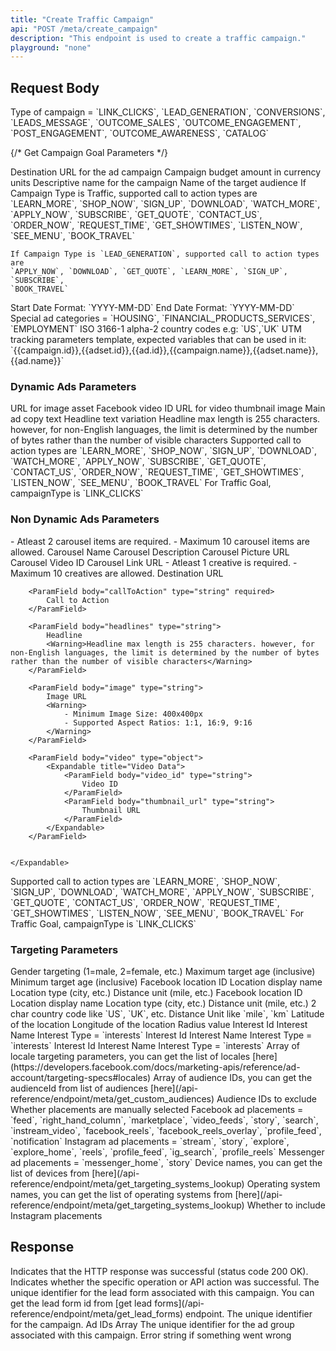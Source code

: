 ```yaml
---
title: "Create Traffic Campaign"
api: "POST /meta/create_campaign"
description: "This endpoint is used to create a traffic campaign."
playground: "none"
---
```


## Request Body

<ParamField body="campaignType" type="string" required>
	Type of campaign = `LINK_CLICKS`, `LEAD_GENERATION`, `CONVERSIONS`,
	`LEADS_MESSAGE`, `OUTCOME_SALES`, `OUTCOME_ENGAGEMENT`, `POST_ENGAGEMENT`,
	`OUTCOME_AWARENESS`, `CATALOG`
</ParamField>

{/* Get Campaign Goal Parameters */}

<ParamField body="url" type="string" required>
	Destination URL for the ad campaign
</ParamField>

<ParamField body="budget" type="number" required>
	Campaign budget amount in currency units
</ParamField>

<ParamField body="campaignName" type="string" required>
	Descriptive name for the campaign
</ParamField>

<ParamField body="audienceName" type="string" required>
	Name of the target audience
</ParamField>

<ParamField body="callToAction" type="string" required>
	If Campaign Type is Traffic, supported call to action types are
	`LEARN_MORE`, `SHOP_NOW`, `SIGN_UP`, `DOWNLOAD`, `WATCH_MORE`, `APPLY_NOW`,
	`SUBSCRIBE`, `GET_QUOTE`, `CONTACT_US`, `ORDER_NOW`, `REQUEST_TIME`,
	`GET_SHOWTIMES`, `LISTEN_NOW`, `SEE_MENU`, `BOOK_TRAVEL`

    If Campaign Type is `LEAD_GENERATION`, supported call to action types are
    `APPLY_NOW`, `DOWNLOAD`, `GET_QUOTE`, `LEARN_MORE`, `SIGN_UP`, `SUBSCRIBE`,
    `BOOK_TRAVEL`

</ParamField>

<ParamField body="startDate" type="string">
	Start Date Format: `YYYY-MM-DD`
</ParamField>

<ParamField body="endDate" type="string">
	End Date Format: `YYYY-MM-DD`
</ParamField>

<ParamField body="specialAdCategories" type="string[]">
	Special ad categories = `HOUSING`, `FINANCIAL_PRODUCTS_SERVICES`,
	`EMPLOYMENT`
</ParamField>

<ParamField body="specialAdCountries" type="string[]">
	ISO 3166-1 alpha-2 country codes e.g: `US`,`UK`
</ParamField>

<ParamField body="utmParams" type="string">
	UTM tracking parameters template, expected variables that can be used in it: `{{campaign.id}},{{adset.id}},{{ad.id}},{{campaign.name}},{{adset.name}},{{ad.name}}`
</ParamField>

### Dynamic Ads Parameters

<ParamField body="images" type="object[]">
	<Expandable title="Image Assets Array">
		<ParamField body="url" type="string" required>
			URL for image asset
		</ParamField>
	</Expandable>

</ParamField>

<ParamField body="videos" type="object[]">
	<Expandable title="Video Assets Array">
		<ParamField body="video_id" type="string" required>
			Facebook video ID
		</ParamField>
		<ParamField body="thumbnail_url" type="string" required>
			URL for video thumbnail image
		</ParamField>
	</Expandable>

</ParamField>

<ParamField body="primaryText" type="object[]">
	<Expandable title="Primary Text Array">
		<ParamField body="text" type="string" required>
			Main ad copy text
		</ParamField>
	</Expandable>

</ParamField>

<ParamField body="headlines" type="object[]">
	<Expandable title="Headline Variations Array">
		<ParamField body="text" type="string" required>
			Headline text variation
		</ParamField>
	</Expandable>
	<Warning>
		Headline max length is 255 characters. however, for non-English
		languages, the limit is determined by the number of bytes rather than
		the number of visible characters
	</Warning>
</ParamField>

<ParamField body="callToAction" type="string" required>
	Supported call to action types are `LEARN_MORE`, `SHOP_NOW`, `SIGN_UP`,
	`DOWNLOAD`, `WATCH_MORE`, `APPLY_NOW`, `SUBSCRIBE`, `GET_QUOTE`,
	`CONTACT_US`, `ORDER_NOW`, `REQUEST_TIME`, `GET_SHOWTIMES`, `LISTEN_NOW`,
	`SEE_MENU`, `BOOK_TRAVEL`
</ParamField>

<ParamField body="campaignType" type="string" required>
	For Traffic Goal, campaignType is `LINK_CLICKS`
</ParamField>

### Non Dynamic Ads Parameters

<ParamField body="carousel" type="object[]">
	<Warning>
		- Atleast 2 carousel items are required.
		- Maximum 10 carousel items are allowed.
	</Warning>
	<Expandable title="Carousel Array">
		<ParamField body="name" type="string" required>
			Carousel Name
		</ParamField>
		<ParamField body="description" type="string">
			Carousel Description
		</ParamField>
		<ParamField body="picture" type="string">
			Carousel Picture URL
		</ParamField>
		<ParamField body="video_id" type="string">
			Carousel Video ID
		</ParamField>
		<ParamField body="link" type="string">
			Carousel Link URL
		</ParamField>
	</Expandable>

</ParamField>

<ParamField body="multipleCreatives" type="object[]">
	<Warning>
		- Atleast 1 creative is required.
		- Maximum 10 creatives are allowed.
	</Warning>
    <Expandable title="Multiple Creative Configuration">
    	<ParamField body="url" type="string" required>
    		Destination URL
    	</ParamField>

    	<ParamField body="callToAction" type="string" required>
    		Call to Action
    	</ParamField>

    	<ParamField body="headlines" type="string">
    		Headline
    		<Warning>Headline max length is 255 characters. however, for non-English languages, the limit is determined by the number of bytes rather than the number of visible characters</Warning>
    	</ParamField>

    	<ParamField body="image" type="string">
    		Image URL
    		<Warning>
    			- Minimum Image Size: 400x400px
    			- Supported Aspect Ratios: 1:1, 16:9, 9:16
    		</Warning>
    	</ParamField>

    	<ParamField body="video" type="object">
    		<Expandable title="Video Data">
    			<ParamField body="video_id" type="string">
    				Video ID
    			</ParamField>
    			<ParamField body="thumbnail_url" type="string">
    				Thumbnail URL
    			</ParamField>
    		</Expandable>
    	</ParamField>


    </Expandable>

</ParamField>

<ParamField body="callToAction" type="string" required>
	Supported call to action types are `LEARN_MORE`, `SHOP_NOW`, `SIGN_UP`,
	`DOWNLOAD`, `WATCH_MORE`, `APPLY_NOW`, `SUBSCRIBE`, `GET_QUOTE`,
	`CONTACT_US`, `ORDER_NOW`, `REQUEST_TIME`, `GET_SHOWTIMES`, `LISTEN_NOW`,
	`SEE_MENU`, `BOOK_TRAVEL`
</ParamField>

<ParamField body="campaignType" type="string" required>
	For Traffic Goal, campaignType is `LINK_CLICKS`
</ParamField>

### Targeting Parameters

<ParamField body="gender" type="number">
	Gender targeting (1=male, 2=female, etc.)
</ParamField>

<ParamField body="ages" type="object">
	<Expandable title="Age Targeting Object">
		<ParamField body="maxAge" type="number" required>
			Maximum target age (inclusive)
		</ParamField>
		<ParamField body="minAge" type="number" required>
			Minimum target age (inclusive)
		</ParamField>
	</Expandable>
</ParamField>

<ParamField body="locations" type="object[]">
	<Expandable title="Location Targeting Array">
		<ParamField body="id" type="string" required>
			Facebook location ID
		</ParamField>
		<ParamField body="name" type="string" required>
			Location display name
		</ParamField>
		<ParamField body="type" type="string" required>
			Location type (city, etc.)
		</ParamField>
		<ParamField body="distance_unit" type="string" required>
			Distance unit (mile, etc.)
		</ParamField>
	</Expandable>
</ParamField>

<ParamField body="excludedLocations" type="object[]">
	<Expandable title="Location Targeting Array">
		<ParamField body="id" type="string" required>
			Facebook location ID
		</ParamField>
		<ParamField body="name" type="string" required>
			Location display name
		</ParamField>
		<ParamField body="type" type="string" required>
			Location type (city, etc.)
		</ParamField>
		<ParamField body="distance_unit" type="string" required>
			Distance unit (mile, etc.)
		</ParamField>
	</Expandable>
</ParamField>

<ParamField body="proximityTargeting" type="object[]">
	<Expandable title="Proximity Targeting Array">
		<ParamField body="countryName" type="string" required>
			2 char country code like `US`, `UK`, etc.
		</ParamField>
		<ParamField body="distance_unit" type="string" required>
			Distance Unit like `mile`, `km`
		</ParamField>
		<ParamField body="latitude" type="string" required>
			Latitude of the location
		</ParamField>
		<ParamField body="longitude" type="string" required>
			Longitude of the location
		</ParamField>
		<ParamField body="radius" type="string" required>
			Radius value
		</ParamField>
	</Expandable>
</ParamField>

<ParamField body="interests" type="object[]">
	<Expandable title="Interests Array">
		<ParamField body="id" type="string" required>
			Interest Id
		</ParamField>
		<ParamField body="name" type="string" required>
			Interest Name
		</ParamField>
		<ParamField body="type" type="string" required>
			Interest Type = `interests`
		</ParamField>
	</Expandable>
</ParamField>

<ParamField body="narrowInterests" type="object[]">
	<Expandable title="Narrow Interests Array">
		<ParamField body="id" type="string" required>
			Interest Id
		</ParamField>
		<ParamField body="name" type="string" required>
			Interest Name
		</ParamField>
		<ParamField body="type" type="string" required>
			Interest Type = `interests`
		</ParamField>
	</Expandable>
</ParamField>

<ParamField body="furtherInterests" type="object[]">
	<Expandable title="Further Interests Array">
		<ParamField body="id" type="string" required>
			Interest Id
		</ParamField>
		<ParamField body="name" type="string" required>
			Interest Name
		</ParamField>
		<ParamField body="type" type="string" required>
			Interest Type = `interests`
		</ParamField>
	</Expandable>
</ParamField>

<ParamField body="targetLocales" type="number[]">
	Array of locale targeting parameters, you can get the list of locales
	[here](https://developers.facebook.com/docs/marketing-apis/reference/ad-account/targeting-specs#locales)
</ParamField>

<ParamField body="audienceId" type="object[]">
	Array of audience IDs, you can get the audienceId from list of audiences
	[here](/api-reference/endpoint/meta/get_custom_audiences)
</ParamField>

<ParamField body="excludedAudienceIds" type="string[]">
	Audience IDs to exclude
</ParamField>

<ParamField body="manualPlacements" type="boolean">
	Whether placements are manually selected
</ParamField>

<ParamField body="facebook_positions" type="string[]">
	Facebook ad placements = `feed`, `right_hand_column`, `marketplace`,
	`video_feeds`, `story`, `search`, `instream_video`, `facebook_reels`,
	`facebook_reels_overlay`, `profile_feed`, `notification`
</ParamField>

<ParamField body="instagram_positions" type="string[]">
	Instagram ad placements = `stream`, `story`, `explore`, `explore_home`,
	`reels`, `profile_feed`, `ig_search`, `profile_reels`
</ParamField>

<ParamField body="messenger_positions" type="string[]">
	Messenger ad placements = `messenger_home`, `story`
</ParamField>

<ParamField body="userDevices" type="string[]">
	Device names, you can get the list of devices from
	[here](/api-reference/endpoint/meta/get_targeting_systems_lookup)
</ParamField>

<ParamField body="userOS" type="string[]">
	Operating system names, you can get the list of operating systems from
	[here](/api-reference/endpoint/meta/get_targeting_systems_lookup)
</ParamField>

<ParamField body="includeInstagram" type="boolean">
	Whether to include Instagram placements
</ParamField>

## Response

<ResponseField name="success" type="boolean">
	Indicates that the HTTP response was successful (status code 200 OK).
</ResponseField>

<ResponseField name="results" type="object">
	<Expandable title="Results Object">
		<ResponseField name="success" type="boolean">
			Indicates whether the specific operation or API action was
			successful.
		</ResponseField>
		<ResponseField name="campaign" type="object">
			<Expandable title="Campaign Object">
				<ResponseField name="leadFormId" type="string">
					The unique identifier for the lead form associated with this
					campaign.
					<Warning>
						You can get the lead form id from [get lead
						forms](/api-reference/endpoint/meta/get_lead_forms)
						endpoint.
					</Warning>
				</ResponseField>
				<ResponseField name="campaignId" type="string">
					The unique identifier for the campaign.
				</ResponseField>
				<ResponseField name="adId" type="string[]">
					Ad IDs Array
				</ResponseField>
				<ResponseField name="adGroupId" type="string">
					The unique identifier for the ad group associated with this
					campaign.
				</ResponseField>
			</Expandable>
		</ResponseField>
		<ResponseField name="error" type="string">
			Error string if something went wrong
		</ResponseField>
	</Expandable>
</ResponseField>
